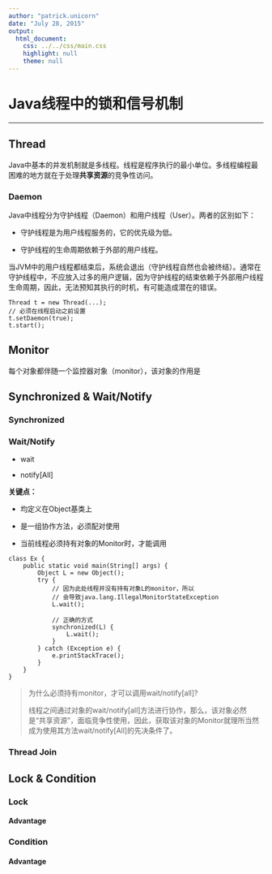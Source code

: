 ```yaml
---
author: "patrick.unicorn"
date: "July 28, 2015"
output:
  html_document:
    css: ../../css/main.css
    highlight: null
    theme: null
---
```


Java线程中的锁和信号机制
===

- - -

## Thread

Java中基本的并发机制就是多线程。线程是程序执行的最小单位。多线程编程最困难的地方就在于处理**共享资源**的竞争性访问。

### Daemon

Java中线程分为守护线程（Daemon）和用户线程（User）。两者的区别如下：

+ 守护线程是为用户线程服务的，它的优先级为低。

+ 守护线程的生命周期依赖于外部的用户线程。

当JVM中的用户线程都结束后，系统会退出（守护线程自然也会被终结）。通常在守护线程中，不应放入过多的用户逻辑，因为守护线程的结束依赖于外部用户线程生命周期，因此，无法预知其执行的时机，有可能造成潜在的错误。

```
Thread t = new Thread(...);
// 必须在线程启动之前设置
t.setDaemon(true);
t.start();
```

## Monitor

每个对象都伴随一个监控器对象（monitor），该对象的作用是

## Synchronized & Wait/Notify

### Synchronized

### Wait/Notify

+ wait

+ notify[All]

**关键点：**

+ 均定义在Object基类上

+ 是一组协作方法，必须配对使用

+ 当前线程必须持有对象的Monitor时，才能调用

```
class Ex {
    public static void main(String[] args) {
		Object L = new Object();
		try {
		    // 因为此处线程并没有持有对象L的monitor，所以
		    // 会导致java.lang.IllegalMonitorStateException
			L.wait(); 
			
			// 正确的方式
			synchronized(L) {
			    L.wait();
			}
		} catch (Exception e) {
			e.printStackTrace();
		}
	}
}
```
<blockquote>
为什么必须持有monitor，才可以调用wait/notify[all]?

线程之间通过对象的wait/notify[all]方法进行协作，那么，该对象必然是“共享资源”，面临竞争性使用，因此，获取该对象的Monitor就理所当然成为使用其方法wait/notify[All]的先决条件了。
</blockquote>

### Thread Join

## Lock & Condition

### Lock

#### Advantage

### Condition

#### Advantage